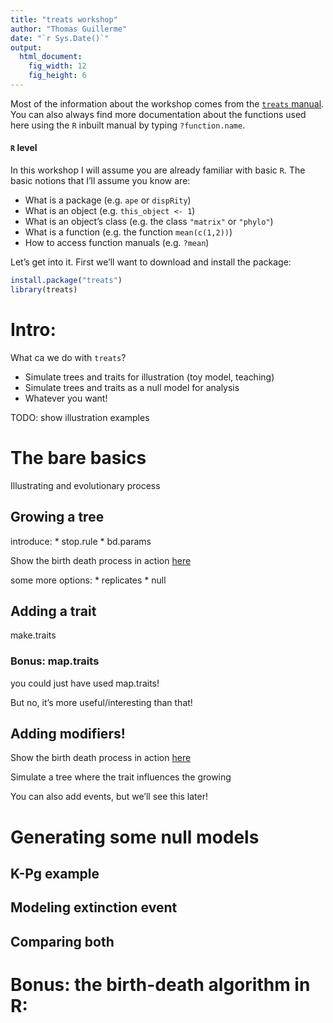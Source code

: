 ```yaml
---
title: "treats workshop"
author: "Thomas Guillerme"
date: "`r Sys.Date()`"
output:
  html_document:
    fig_width: 12
    fig_height: 6
---
```


Most of the information about the workshop comes from the [`treats` manual](https://tguillerme.github.io/treats).
You can also always find more documentation about the functions used here using the `R` inbuilt manual by typing `?function.name`.

#### `R` level

In this workshop I will assume you are already familiar with basic `R`. The basic notions that I'll assume you know are:

 * What is a package (e.g. `ape` or `dispRity`)
 * What is an object (e.g. `this_object <- 1`)
 * What is an object's class (e.g. the class `"matrix"` or `"phylo"`)
 * What is a function (e.g. the function `mean(c(1,2))`)
 * How to access function manuals (e.g. `?mean`)

Let's get into it.
First we'll want to download and install the package:

```r
install.package("treats")
library(treats)
```

# Intro:

What ca we do with `treats`?

 * Simulate trees and traits for illustration (toy model, teaching) 
 * Simulate trees and traits as a null model for analysis
 * Whatever you want!

TODO: show illustration examples

# The bare basics

Illustrating and evolutionary process

## Growing a tree

introduce:
 * stop.rule
 * bd.params

Show the birth death process in action [here](http://tguillerme.github.io/treats_01.html)

some more options:
 * replicates
 * null

## Adding a trait

make.traits

### Bonus: map.traits

you could just have used map.traits!

But no, it's more useful/interesting than that!

## Adding modifiers!

Show the birth death process in action [here](http://tguillerme.github.io/treats_01.html)

Simulate a tree where the trait influences the growing

You can also add events, but we'll see this later!

# Generating some null models

## K-Pg example

## Modeling extinction event

## Comparing both

# Bonus: the birth-death algorithm in R: